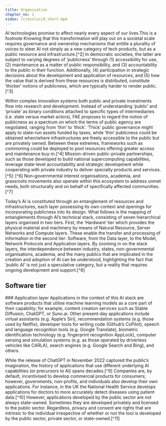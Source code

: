 ```yaml
---
title: Organisation
chapter_no: 1
video: /crosslucid_short.mp4
---
```


<Section>
AI technologies promise to affect nearly every aspect of our lives.<Footnote>This is a footnote</Footnote> Knowing that this transformation will play out on a societal scale requires governance and ownership mechanisms that entitle a plurality of voices to steer AI not simply as a new category of tech products, but as a public resource and infrastructure.[^2] In democratic societies, the latter are subject to varying degrees of ‘publicness’ through (1) accessibility for use, (2) maintenance as a matter of public responsibility, and (3) accountability to the public in their function. Additionally, (4) participation in strategic decisions about the development and application of resources, and (5) how the value that is derived from these resources is distributed, constitute ‘thicker’ notions of publicness, which are typically harder to render public.[^3]

Within complex innovation systems both public and private investments flow into research and development. Instead of understanding ‘public’ and ‘private’ as binary conditions attached to specific types of intermediaries (i.e. state versus market actors), FAE proposes to regard the notion of publicness as a spectrum on which the terms of public agency are negotiated, ranging from ‘thin’ to ‘thick’. ‘Thick’ public governance might apply to state-run assets funded by taxes, while ‘thin’ publicness could be obtained when/where infrastructures are freely accessible to the public but are privately owned. Between these extremes, frameworks such as commoning could be deployed to pool resources offering greater access and maintenance buy-in.[^4] Mission-driven public-private partnerships, such as those developed to build national supercomputing capabilities, leverage state-level accountability and strategic development while cooperating with private industry to deliver specialty products and services.[^5]<sup>, </sup>[^6] Non-governmental interest organisations, academia, and grassroots movements also operate within this ecosystem to address unmet needs, both structurally and on behalf of specifically affected communities.[^7]

Today’s AI is constituted through an entanglement of resources and infrastructures, each layer possessing its own context and openings for incorporating publicness into its design. What follows is the mapping of entanglements through AI’s technical stack, consisting of seven hierarchical layers organised in two tiers. First, the ‘Hardware’ tier which provides the physical material and machinery by means of Natural Resource, Server Networks and Compute layers. These enable the transfer and processing of information in the second tier: Software, from the Data layer, to the Model, Network Protocols and Application layers. By zooming in on the stack layers, the interdependence between industry, states, non-governmental organisations, academia, and the many publics that are implicated in the creation and adoption of AI can be understood, highlighting the fact that ‘public AI’ is not just a speculative category, but a reality that requires ongoing development and support.[^8]

</Section>

## Software tier

<Section>
### Application layer
Applications in the context of this AI stack are software products that utilise
machine learning models as a core part of their capability; for example, content
creation services such as Stable Diffusion, ChatGPT, or Suno.ai. Other
present-day applications include virtual assistants (e.g. Apple’s Siri),
recommendation systems (e.g. those used by Netflix), developer tools for writing
code (Github’s CoPilot), speech and language recognition tools (e.g. Google
Translate), biometric identification technology (e.g. fingerprint recognition
AppLock), computer sensing and simulation systems (e.g. as those operated by
driverless vehicles like CARLA), search engines (e.g. Google Search and Bing),
and others.

While the release of ChatGPT in November 2022 captured the public’s imagination, the history of applications that use different underlying AI capabilities (or precursors to AI) spans decades.[^9] Companies are, by default, incentivised to develop commercial products for consumers; however, governments, non-profits, and individuals also develop their own applications. For instance, in the UK the National Health Service develops applications for doctors to more accurately detect diseases using patient data.[^10] However, applications developed by the public sector are not always state-owned. Sometimes they are developed privately and licensed to the public sector. Regardless, privacy and consent are rights that are intrinsic to the individual irrespective of whether or not the tool is developed by the public sector, private sector, or state-owned.[^11]

</Section>
